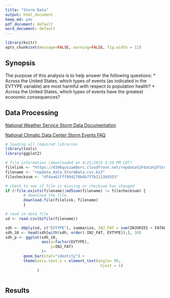 ```yaml
---
title: "Storm Data"
output: html_document
keep_md: yes
pdf_document: default
word_document: default
---
```


```r
library(knitr)
opts_chunk$set(message=FALSE, warning=FALSE, fig.width = 12)
```

## Synopsis
The purpose of this analysis is to help answer the following questions:
* Across the United States, which types of events (as indicated in the EVTYPE variable) are most harmful with respect to population health?
* Across the United States, which types of events have the greatest economic consequences?


## Data Processing

[National Weather Service Storm Data Documentation](https://d396qusza40orc.cloudfront.net/repdata%2Fpeer2_doc%2Fpd01016005curr.pdf)

[National Climatic Data Center Storm Events FAQ](https://d396qusza40orc.cloudfront.net/repdata%2Fpeer2_doc%2FNCDC%20Storm%20Events-FAQ%20Page.pdf)

```r
# loading all required libraries
library(tools)
library(ggplot2)

# file information (downloaded on 4/21/2015 3:20 PM CDT)
filelink <- "https://d396qusza40orc.cloudfront.net/repdata%2Fdata%2FStormData.csv.bz2"
filename <- "repdata_data_StormData.csv.bz2"
filechecksum <- "df4aa61fff89427db6b7f7b1113b5553"  

# check to see if file is missing or checksum has changed 
if (!file.exists(filename)|md5sum(filename) != filechecksum) {
        # download the file.
        download.file(filelink, filename)
        }         

# read in data file
sd <- read.csv(bzfile(filename))

```

```r
sdh <- ddply(sd, c("EVTYPE"), summarize, INJ_FAT = sum(INJURIES + FATALITIES))
sdh_10 <- head(sdh[with(sdh, order(-INJ_FAT, EVTYPE)),], 10)
sdh_p <- ggplot(sdh_10, 
                aes(x=factor(EVTYPE),
                    y=INJ_FAT)
                )+
        geom_bar(stat="identity") +
        theme(axis.text.x = element_text(angle= 90,
                                          hjust = 1)
              )

```


```r



```



## Results







